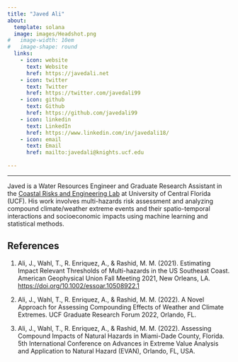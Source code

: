 ```yaml
---
title: "Javed Ali"
about:
  template: solana
  image: images/Headshot.png
#   image-width: 10em
#   image-shape: round
  links:
    - icon: website
      text: Website
      href: https://javedali.net 
    - icon: twitter
      text: Twitter
      href: https://twitter.com/javedali99
    - icon: github
      text: Github
      href: https://github.com/javedali99
    - icon: linkedin
      text: LinkedIn
      href: https://www.linkedin.com/in/javedali18/
    - icon: email
      text: Email
      href: mailto:javedali@knights.ucf.edu 
    
---
```


---
Javed is a Water Resources Engineer and Graduate Research Assistant in the [Coastal Risks and Engineering Lab](https://core-lab.weebly.com/) at University of Central Florida (UCF). His work involves multi-hazards risk assessment and analyzing compound climate/weather extreme events and their spatio-temporal interactions and socioeconomic impacts using machine learning and statistical methods. 


::: {.content-block}

## References

1. Ali, J., Wahl, T., R. Enriquez, A., & Rashid, M. M. (2021). Estimating Impact Relevant Thresholds of Multi-hazards in the US Southeast Coast. American Geophysical Union Fall Meeting 2021, New Orleans, LA. [https://doi.org/10.1002/essoar.10508922.1](https://doi.org/10.1002/essoar.10508922.1)

2. Ali, J., Wahl, T., R. Enriquez, A., & Rashid, M. M. (2022). A Novel Approach for Assessing Compounding Effects of Weather and Climate Extremes. UCF Graduate Research Forum 2022, Orlando, FL.

3. Ali, J., Wahl, T., R. Enriquez, A., & Rashid, M. M. (2022). Assessing Compound Impacts of Natural Hazards in Miami-Dade County, Florida. 5th International Conference on Advances in Extreme Value Analysis and Application to Natural Hazard (EVAN), Orlando, FL, USA.

:::
